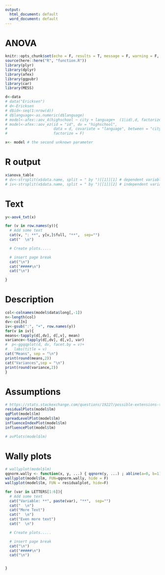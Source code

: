 ```yaml
---
output:
  html_document: default
  word_document: default
---
```

# ANOVA
```r
knitr::opts_chunk$set(echo = F, results = T, message = F, warning = F, comment = "")
source(here::here("R", "function.R"))
library(plyr)
library(dplyr)
library(afex)
library(ggpubr)
library(car)
library(MESS)

d<-data
# data("Ericksen")
# d<-Ericksen
# d$id<-seq(1:nrow(d))
# d$language<-as.numeric(d$language)
# model<-afex::aov_4(highschool ~ city + language+  (1|id),d, factorize = F)
# model<-afex::aov_ez(id = "id", dv = "highschool",
#                     data = d, covariate = "language", between = "city",
#                     factorize = F)
```


```r
x<- model # the second unknown parameter
```

# R output
```r
x$anova_table
# dv<-strsplit(x$data.name, split = " by ")[[1]][1] # dependent variable
# iv<-strsplit(x$data.name, split = " by ")[[1]][2] # independent variable
```

# Text

```r
y<-aov4_txt(x)
```

```r
for (v in row.names(y)){
  # Add some text
  cat(v, ": **", y[v,]$full, "**",  sep="")  
  cat("  \n")  

  # Create plots.....

  # insert page break
  cat("\n")
  cat("#####\n")
  cat("\n")

}

```


# Description
```r
col<-colnames(model$data$long[,-1])
n<-length(col)
dv<-col[n]
iv<-gsub(":", "+", row.names(y))
for(v in iv){
means<-tapply(d[,dv], d[,v], mean)
variance<-tapply(d[,dv], d[,v], var)
#  p<-ggqqplot(d, dv, facet.by = v)+
#   labs(title = v)
cat("Means", sep = "\n")
print(round(means,2))
cat("Variances",sep = "\n")
print(round(variance,2))
}

```




# Assumptions

```r
# https://stats.stackexchange.com/questions/19227/possible-extensions-to-the-default-diagnostic-plots-for-lm-in-r-and-in-general
residualPlots(model$lm)
qqPlot(model$lm)
spreadLevelPlot(model$lm)
influenceIndexPlot(model$lm)
influencePlot(model$lm)

# avPlots(model$lm)

```




# Wally plots
```r
# wallyplot(model$lm)
qqnorm.wally <- function(x, y, ...) { qqnorm(y, ...) ; abline(a=0, b=1) }
wallyplot(model$lm, FUN=qqnorm.wally, hide = F)
wallyplot(model$lm, FUN = residualplot, hide=F)
```



```r
for (var in LETTERS[1:6]){
  # Add some text
  cat("Variable: **", paste(var), "**",  sep="")  
  cat("  \n")  
  cat("More Text")    
  cat("  \n")  
  cat("Even more text")  
  cat("  \n")

  # Create plots.....

  # insert page break
  cat("\n")
  cat("#####\n")
  cat("\n")


}

```


